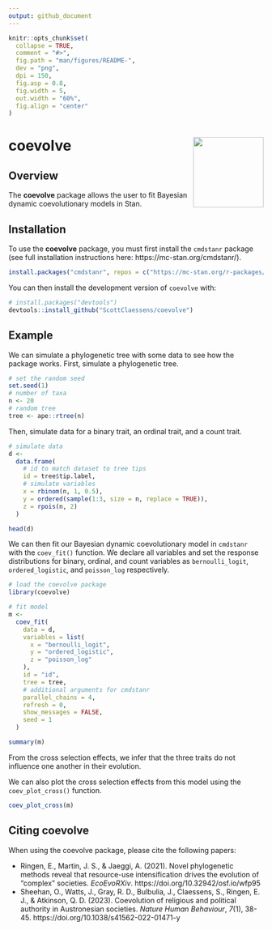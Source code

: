 ```yaml
---
output: github_document
---
```


<!-- README.md is generated from README.Rmd. Please edit that file -->

```r
knitr::opts_chunk$set(
  collapse = TRUE,
  comment = "#>",
  fig.path = "man/figures/README-",
  dev = "png",
  dpi = 150,
  fig.asp = 0.8,
  fig.width = 5,
  out.width = "60%",
  fig.align = "center"
)
```

# coevolve <img src="man/figures/logo.png" align="right" height="139" alt="" />

<!-- badges: start -->
<!-- badges: end -->

## Overview

The **coevolve** package allows the user to fit Bayesian dynamic coevolutionary
models in Stan.

## Installation

To use the **coevolve** package, you must first install the `cmdstanr` package
(see full installation instructions here: https://mc-stan.org/cmdstanr/).

```r
install.packages("cmdstanr", repos = c("https://mc-stan.org/r-packages/", getOption("repos")))
```

You can then install the development version of `coevolve` with:

```r
# install.packages("devtools")
devtools::install_github("ScottClaessens/coevolve")
```

## Example

We can simulate a phylogenetic tree with some data to see how the package works.
First, simulate a phylogenetic tree.

```r
# set the random seed
set.seed(1)
# number of taxa
n <- 20
# random tree
tree <- ape::rtree(n)
```

Then, simulate data for a binary trait, an ordinal trait, and a count trait.

```r
# simulate data
d <- 
  data.frame(
    # id to match dataset to tree tips
    id = tree$tip.label,
    # simulate variables
    x = rbinom(n, 1, 0.5),
    y = ordered(sample(1:3, size = n, replace = TRUE)),
    z = rpois(n, 2)
  )

head(d)
```

We can then fit our Bayesian dynamic coevolutionary model in `cmdstanr` with the 
`coev_fit()` function. We declare all variables and set the response distributions
for binary, ordinal, and count variables as `bernoulli_logit`, `ordered_logistic`,
and `poisson_log` respectively.

```r
# load the coevolve package
library(coevolve)

# fit model
m <-
  coev_fit(
    data = d,
    variables = list(
      x = "bernoulli_logit",
      y = "ordered_logistic",
      z = "poisson_log"
    ),
    id = "id",
    tree = tree,
    # additional arguments for cmdstanr
    parallel_chains = 4,
    refresh = 0,
    show_messages = FALSE,
    seed = 1
  )

summary(m)
```

From the cross selection effects, we infer that the three traits do not influence 
one another in their evolution.

We can also plot the cross selection effects from this model using the 
`coev_plot_cross()` function.

```r
coev_plot_cross(m)
```

## Citing coevolve

When using the coevolve package, please cite the following papers:

- Ringen, E., Martin, J. S., & Jaeggi, A. (2021). Novel phylogenetic methods 
  reveal that resource-use intensification drives the evolution of "complex" 
  societies. _EcoEvoRXiv_. https://doi.org/10.32942/osf.io/wfp95
- Sheehan, O., Watts, J., Gray, R. D., Bulbulia, J., Claessens, S., Ringen, E. J.,
  & Atkinson, Q. D. (2023). Coevolution of religious and political authority in 
  Austronesian societies. _Nature Human Behaviour_, _7_(1), 38-45. 
  https://doi.org/10.1038/s41562-022-01471-y
